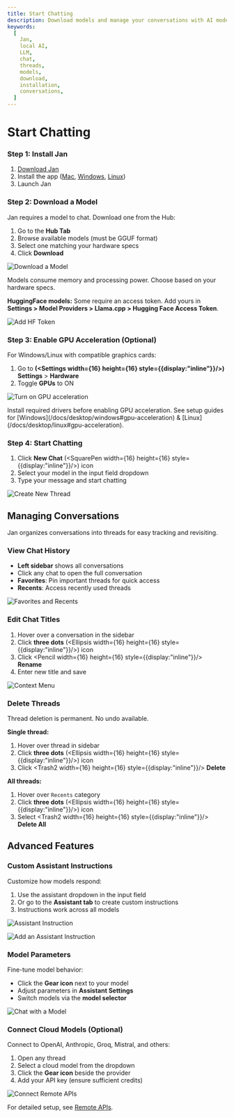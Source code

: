 ```yaml
---
title: Start Chatting
description: Download models and manage your conversations with AI models locally.
keywords:
  [
    Jan,
    local AI,
    LLM,
    chat,
    threads,
    models,
    download,
    installation,
    conversations,
  ]
---
```



# Start Chatting

<Steps>

### Step 1: Install Jan

1. [Download Jan](/download)
2. Install the app ([Mac](/docs/desktop/mac), [Windows](/docs/desktop/windows), [Linux](/docs/desktop/linux))
3. Launch Jan

### Step 2: Download a Model

Jan requires a model to chat. Download one from the Hub:

1. Go to the **Hub Tab**
2. Browse available models (must be GGUF format)
3. Select one matching your hardware specs
4. Click **Download**

![Download a Model](./_assets/model-management-01.png)

<Callout type="warning">
Models consume memory and processing power. Choose based on your hardware specs.
</Callout>

**HuggingFace models:** Some require an access token. Add yours in **Settings > Model Providers > Llama.cpp > Hugging Face Access Token**.

![Add HF Token](./_assets/hf_token.png)

### Step 3: Enable GPU Acceleration (Optional)

For Windows/Linux with compatible graphics cards:

1. Go to **(<Settings width={16} height={16} style={{display:"inline"}}/>) Settings** > **Hardware**
2. Toggle **GPUs** to ON

![Turn on GPU acceleration](./_assets/gpu_accl.png)

<Callout type="info">
Install required drivers before enabling GPU acceleration. See setup guides for [Windows](/docs/desktop/windows#gpu-acceleration) & [Linux](/docs/desktop/linux#gpu-acceleration).
</Callout>

### Step 4: Start Chatting

1. Click **New Chat** (<SquarePen width={16} height={16} style={{display:"inline"}}/>) icon
2. Select your model in the input field dropdown
3. Type your message and start chatting

![Create New Thread](./_assets/threads-new-chat-updated.png)

</Steps>

## Managing Conversations

Jan organizes conversations into threads for easy tracking and revisiting.

### View Chat History

- **Left sidebar** shows all conversations
- Click any chat to open the full conversation
- **Favorites**: Pin important threads for quick access
- **Recents**: Access recently used threads

![Favorites and Recents](./_assets/threads-favorites-and-recents-updated.png)

### Edit Chat Titles

1. Hover over a conversation in the sidebar
2. Click **three dots** (<Ellipsis width={16} height={16} style={{display:"inline"}}/>) icon
3. Click <Pencil width={16} height={16} style={{display:"inline"}}/> **Rename**
4. Enter new title and save

![Context Menu](./_assets/threads-context-menu-updated.png)

### Delete Threads

<Callout type="warning">
Thread deletion is permanent. No undo available.
</Callout>

**Single thread:**
1. Hover over thread in sidebar
2. Click **three dots** (<Ellipsis width={16} height={16} style={{display:"inline"}}/>) icon
3. Click <Trash2 width={16} height={16} style={{display:"inline"}}/> **Delete**

**All threads:**
1. Hover over `Recents` category
2. Click **three dots** (<Ellipsis width={16} height={16} style={{display:"inline"}}/>) icon  
3. Select <Trash2 width={16} height={16} style={{display:"inline"}}/> **Delete All**

## Advanced Features

### Custom Assistant Instructions

Customize how models respond:

1. Use the assistant dropdown in the input field
2. Or go to the **Assistant tab** to create custom instructions
3. Instructions work across all models

![Assistant Instruction](./_assets/assistant-dropdown.png)

![Add an Assistant Instruction](./_assets/assistant-edit-dialog.png)

### Model Parameters

Fine-tune model behavior:
- Click the **Gear icon** next to your model
- Adjust parameters in **Assistant Settings**
- Switch models via the **model selector**

![Chat with a Model](./_assets/model-parameters.png)

### Connect Cloud Models (Optional)

Connect to OpenAI, Anthropic, Groq, Mistral, and others:

1. Open any thread
2. Select a cloud model from the dropdown
3. Click the **Gear icon** beside the provider
4. Add your API key (ensure sufficient credits)

![Connect Remote APIs](./_assets/quick-start-03.png)

For detailed setup, see [Remote APIs](/docs/remote-models/openai).

